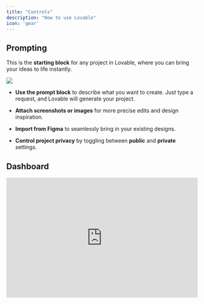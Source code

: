 ```yaml
---
title: "Controls"
description: "How to use Lovable"
icon: 'gear'
---
```


## Prompting

This is the **starting block** for any project in Lovable, where you can bring your ideas to life instantly.

![](/images/lovable-prompting.png)

* **Use the prompt block** to describe what you want to create. Just type a request, and Lovable will generate your project.

* **Attach screenshots or images** for more precise edits and design inspiration.

* **Import from Figma** to seamlessly bring in your existing designs.

* **Control project privacy** by toggling between **public** and **private** settings.

## Dashboard

<iframe width="100%" height="315" src="https://www.youtube.com/embed/O0dVaqTt29A?si=VmhNCHXS1tctWbNo" title="YouTube video player" frameborder="0" allow="accelerometer; autoplay; clipboard-write; encrypted-media; gyroscope; picture-in-picture; web-share" referrerpolicy="strict-origin-when-cross-origin" allowfullscreen />

At Lovable, simplicity is key:

* **Kickstart your project** with a single prompt.

* **Explore all projects**, including the latest and featured ones.

* **Jumpstart with a template** from our curated selection.

* **Personalize your experience** by viewing and editing your profile.

* **Manage your account** to check monthly credits and adjust settings.

* **Experiment with Labs features** like Chat mode—toggle them on or off.

* **Upgrade or downgrade your plan** seamlessly.

## Project&#x20;

<iframe width="100%" height="315" src="https://www.youtube.com/embed/j-qhowI2tQY?si=ckB-K5Gn01Y6tPBd" title="YouTube video player" frameborder="0" allow="accelerometer; autoplay; clipboard-write; encrypted-media; gyroscope; picture-in-picture; web-share" referrerpolicy="strict-origin-when-cross-origin" allowfullscreen />

### Project Overview

At Lovable, every project follows a structured workflow:

* **Edit with ease** using a chat-based interface.

* **Attach images** for precision edits and inspiration.

* **Select and visually edit components** for a seamless design experience.

* **Switch effortlessly** between edit mode and chat mode.

* **Track changes** with version history and restore any previous version.

* **Navigate through pages** of your project with ease.

* **Enable remixing** or rename your project as needed.

* **Integrate with Supabase** for backend capabilities.

* **Collaborate via GitHub** to edit and manage your code.

* **Publish, deploy, and share** your project with a preview link (remember to re-publish after changes).

* **Toggle between web and mobile view** for responsive design.

* **Refresh the preview modal** to see updates instantly.

* **Open your project directly** using the preview link.

### Project Settings

Every project’s settings empower you to:

* **View key project details** like total edits and creation date.

* **Set up custom knowledge** to tailor your project’s context.

* **Connect to a GitHub repository** for seamless collaboration.

* **Adjust project visibility** from public to private.

* **Manage the badge display** (available for paid plans only).

* **Rename your project** anytime.

* **Delete your project** (⚠️ Danger Zone).

### Project Access

You can always quickly access:

* **Dashboard** for an overview of your projects.

* **Account settings** to manage your profile and preferences.

* **Documentation, Feedback Portal, and Support** for guidance and assistance.

* **Log out** securely from your Lovable account.